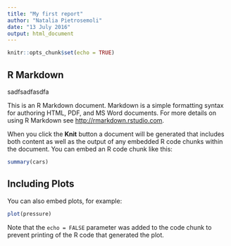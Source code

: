 ```yaml
---
title: "My first report"
author: "Natalia Pietrosemoli"
date: "13 July 2016"
output: html_document
---
```


```r
knitr::opts_chunk$set(echo = TRUE)
```

## R Markdown
sadfsadfasdfa


This is an R Markdown document. Markdown is a simple formatting syntax for authoring HTML, PDF, and MS Word documents. For more details on using R Markdown see <http://rmarkdown.rstudio.com>.

When you click the **Knit** button a document will be generated that includes both content as well as the output of any embedded R code chunks within the document. You can embed an R code chunk like this:

```r
summary(cars)
```

## Including Plots

You can also embed plots, for example:

```r
plot(pressure)
```

Note that the `echo = FALSE` parameter was added to the code chunk to prevent printing of the R code that generated the plot.

